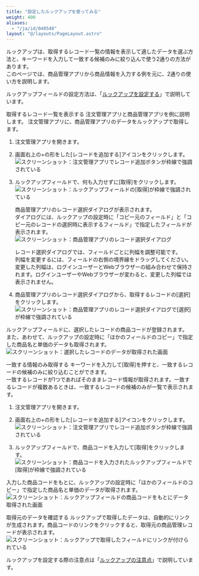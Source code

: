 ```yaml
---
title: "設定したルックアップを使ってみる"
weight: 400
aliases:
  - "/ja/id/040548"
layout: "@/layouts/PageLayout.astro"
---
```




ルックアップは、取得するレコード一覧の情報を表示して適したデータを選ぶ方法と、キーワードを入力して一致する候補のみに絞り込んで使う2通りの方法があります。  
このページでは、商品管理アプリから商品情報を入力する例を元に、2通りの使い方を説明します。

ルックアップフィールドの設定方法は、「[ルックアップを設定する](/k/ja/id/040547.html)」で説明しています。

<Heading id="lookup_use_lookup_10">取得するレコード一覧を表示する</Heading>
注文管理アプリと商品管理アプリを例に説明します。
注文管理アプリに、商品管理アプリのデータをルックアップで取得します。

1. 注文管理アプリを開きます。

1. 画面右上の+の形をした[レコードを追加する]アイコンをクリックします。  
   <Img src="/k/kintone/img-ja/use_lookup_01.png" alt="スクリーンショット：注文管理アプリでレコード追加ボタンが枠線で強調されている" />

1. ルックアップフィールドで、何も入力せずに[取得]をクリックします。  
   <Img src="/k/kintone/img-ja/use_lookup_02.png" alt="スクリーンショット：ルックアップフィールドの[取得]が枠線で強調されている" />

   商品管理アプリのレコード選択ダイアログが表示されます。  
   ダイアログには、ルックアップの設定時に「コピー元のフィールド」と「コピー元のレコードの選択時に表示するフィールド」で指定したフィールドが表示されます。
   <Img src="/k/kintone/img-ja/use_lookup_03.png" alt="スクリーンショット：商品管理アプリのレコード選択ダイアログ" />

   <Note>

   レコード選択ダイアログでは、フィールドごとに列幅を調整可能です。  
   列幅を変更するには、フィールドの右側の境界線をドラッグしてください。  
   変更した列幅は、ログインユーザーとWebブラウザーの組み合わせで保持されます。ログインユーザーやWebブラウザーが変わると、変更した列幅では表示されません。

   </Note>

1. 商品管理アプリのレコード選択ダイアログから、取得するレコードの[選択]をクリックします。
   <Img src="/k/kintone/img-ja/use_lookup_04.png" alt="スクリーンショット：商品管理アプリのレコード選択ダイアログで[選択]が枠線で強調されている" />

 ルックアップフィールドに、選択したレコードの商品コードが登録されます。  
 また、あわせて、ルックアップの設定時に「ほかのフィールドのコピー」で指定した商品名と単価のデータも取得されます。  
 <Img src="/k/kintone/img-ja/use_lookup_05.png" alt="スクリーンショット：選択したレコードのデータが取得された画面" />

<Heading id="lookup_use_lookup_20">一致する情報のみ取得する</Heading>
 キーワードを入力して[取得]を押すと、一致するレコードの候補のみに絞り込むことができます。  
 一致するレコードが1つであればそのままレコード情報が取得されます。一致するレコードが複数あるときは、一致するレコードの候補のみが一覧で表示されます。

1. 注文管理アプリを開きます。

1. 画面右上の+の形をした[レコードを追加する]アイコンをクリックします。
   <Img src="/k/kintone/img-ja/use_lookup_01.png" alt="スクリーンショット：注文管理アプリでレコード追加ボタンが枠線で強調されている" />

1. ルックアップフィールドで、商品コードを入力して[取得]をクリックします。 
   <Img src="/k/kintone/img-ja/use_lookup_06.png" alt="スクリーンショット：商品コードを入力されたルックアップフィールドで[取得]が枠線で強調されている" />

  入力した商品コードをもとに、ルックアップの設定時に「ほかのフィールドのコピー」で指定した商品名と単価のデータが取得されます。  
   <Img src="/k/kintone/img-ja/use_lookup_07.png" alt="スクリーンショット：ルックアップフィールドの商品コードをもとにデータ取得された画面" />

<Heading id="lookup_use_lookup_30">取得元のデータを確認する</Heading>
ルックアップで取得したデータは、自動的にリンクが生成されます。商品コードのリンクをクリックすると、取得元の商品管理レコードが表示されます。
<Img src="/k/kintone/img-ja/use_lookup_08.png" alt="スクリーンショット：ルックアップで取得したフィールドにリンクが付けられている" />

ルックアップを設定する際の注意点は「[ルックアップの注意点](/k/ja/id/040547.html#lookup_set_lookup_30)」で説明しています。
